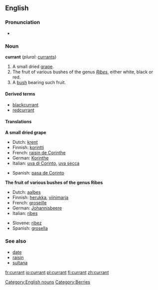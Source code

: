 ==English==
===Pronunciation===
*{{audio|en-uk-currant.ogg|Audio (UK)}}

===Noun===
'''currant''' (''plural:'' [[currants]])

# A small dried [[grape]].
# The fruit of various bushes of the genus ''[[Ribes]]'', either white, black or red.
# A [[bush]] bearing such fruit.

====Derived terms====
*[[blackcurrant]]
*[[redcurrant]]

====Translations====
'''A small dried grape'''
{{top}}
*Dutch: [[krent]] {{f}}
*Finnish:  [[korintti]]
*French: [[raisin de Corinthe]] {{m}}
*German:  [[Korinthe]] {{f}}
*Italian: [[uva di Corinto]], [[uva secca]]
{{mid}}
*Spanish: [[pasa de Corinto]]
{{bottom}}

'''The fruit of various bushes of the genus Ribes'''
{{top}}
*Dutch: [[aalbes]] {{f}}
*Finnish:  [[herukka]], [[viinimarja]]
*French: [[groseille]] {{f}}
*German:  [[Johannisbeere]] {{f}}
*Italian: [[ribes]]
{{mid}}
*Slovene: [[ribez]] {{m}}
*Spanish: [[grosella]]
{{bottom}}

[[Category:English nouns]]

===See also===
*[[date]]
*[[raisin]]
*[[sultana]]

[[Category:Berries]]

[[fr:currant]]
[[io:currant]]
[[pl:currant]]
[[fi:currant]]
[[zh:currant]]